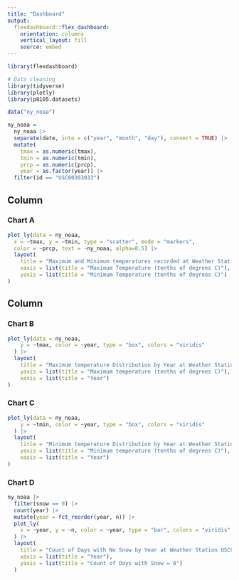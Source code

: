 ```yaml
---
title: "Dashboard"
output: 
  flexdashboard::flex_dashboard:
    orientation: columns
    vertical_layout: fill
    source: embed
---
```


```r
library(flexdashboard)
```

```r
# Data cleaning
library(tidyverse)
library(plotly)
library(p8105.datasets)

data("ny_noaa")

ny_noaa = 
  ny_noaa |> 
  separate(date, into = c("year", "month", "day"), convert = TRUE) |> 
  mutate(
    tmax = as.numeric(tmax),
    tmin = as.numeric(tmin),
    prcp = as.numeric(prcp), 
    year = as.factor(year)) |>
  filter(id == "USC00303033")
```

Column {data-width=650}
-----------------------------------------------------------------------

### Chart A

```r
plot_ly(data = ny_noaa,
  x = ~tmax, y = ~tmin, type = "scatter", mode = "markers",
  color = ~prcp, text = ~ny_noaa, alpha=0.5) |>
  layout(
    title = "Maximum and Minimum temperatures recorded at Weather Station USC00303033",
    xaxis = list(title = "Maximum Temperature (tenths of degrees C)"),
    yaxis = list(title = "Minimum Temperature (tenths of degrees C)")
)
```

Column {data-width=350}
-----------------------------------------------------------------------

### Chart B

```r
plot_ly(data = ny_noaa,
    y = ~tmax, color = ~year, type = "box", colors = "viridis"
  ) |>
  layout(
    title = "Maximum temperature Distribution by Year at Weather Station USC00303033",
    yaxis = list(title = "Maximum temperature (tenths of degrees C)"),
    xaxis = list(title = "Year")
)
```

### Chart C

```r
plot_ly(data = ny_noaa,
    y = ~tmin, color = ~year, type = "box", colors = "viridis"
  ) |>
  layout(
    title = "Minimum temperature Distribution by Year at Weather Station USC00303033",
    yaxis = list(title = "Minimum temperature (tenths of degrees C)"),
    xaxis = list(title = "Year")
)
```

### Chart D

```r
ny_noaa |> 
  filter(snow == 0) |>
  count(year) |> 
  mutate(year = fct_reorder(year, n)) |> 
  plot_ly(
    x = ~year, y = ~n, color = ~year, type = "bar", colors = "viridis"
  ) |>
  layout(
    title = "Count of Days with No Snow by Year at Weather Station USC00303033",
    xaxis = list(title = "Year"),
    yaxis = list(title = "Count of Days with Snow = 0")
  )
```